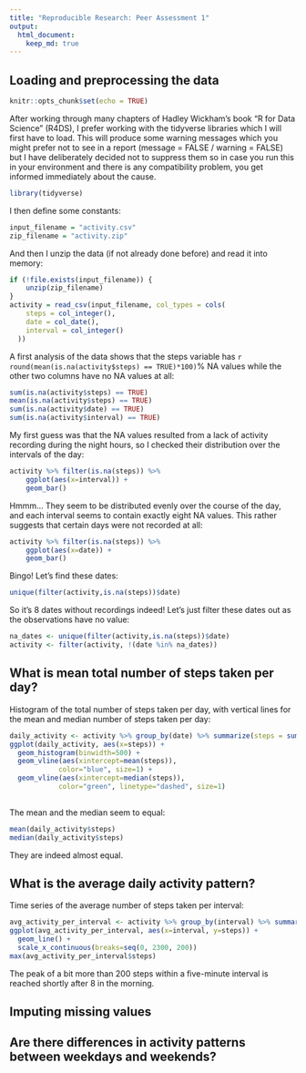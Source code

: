 ```yaml
---
title: "Reproducible Research: Peer Assessment 1"
output: 
  html_document:
    keep_md: true
---
```

## Loading and preprocessing the data

```r
knitr::opts_chunk$set(echo = TRUE)
```

After working through many chapters of Hadley Wickham's book "R for Data Science" (R4DS), I prefer working with the tidyverse libraries which I will first have to load. This will produce some warning messages which you might prefer not to see in a report (message = FALSE / warning = FALSE) but I have deliberately decided not to suppress them so in case you run this in your environment and there is any compatibility problem, you get informed immediately about the cause.

```r
library(tidyverse)
```

I then define some constants:

```r
input_filename = "activity.csv"
zip_filename = "activity.zip"
```

And then I unzip the data (if not already done before) and read it into memory:

```r
if (!file.exists(input_filename)) { 
    unzip(zip_filename) 
}
activity = read_csv(input_filename, col_types = cols(
    steps = col_integer(),
    date = col_date(),
    interval = col_integer()
  ))
```

A first analysis of the data shows that the steps variable has `r round(mean(is.na(activity$steps) == TRUE)*100)`% NA values while the other two columns have no NA values at all:

```r
sum(is.na(activity$steps) == TRUE)
mean(is.na(activity$steps) == TRUE)
sum(is.na(activity$date) == TRUE)
sum(is.na(activity$interval) == TRUE)
```

My first guess was that the NA values resulted from a lack of activity recording during the night hours, so I checked their distribution over the intervals of the day:

```r
activity %>% filter(is.na(steps)) %>%
    ggplot(aes(x=interval)) + 
    geom_bar()
```

Hmmm... They seem to be distributed evenly over the course of the day, and each interval seems to contain exactly eight NA values. This rather suggests that certain days were not recorded at all:

```r
activity %>% filter(is.na(steps)) %>%
    ggplot(aes(x=date)) + 
    geom_bar()
```
Bingo! Let's find these dates:

```r
unique(filter(activity,is.na(steps))$date)
```

So it's 8 dates without recordings indeed! Let's just filter these dates out as the observations have no value:
```r
na_dates <- unique(filter(activity,is.na(steps))$date)
activity <- filter(activity, !(date %in% na_dates))
```


## What is mean total number of steps taken per day?
Histogram of the total number of steps taken per day, with vertical lines for the mean and median number of steps taken per day:
```r
daily_activity <- activity %>% group_by(date) %>% summarize(steps = sum(steps))
ggplot(daily_activity, aes(x=steps)) + 
  geom_histogram(binwidth=500) +
  geom_vline(aes(xintercept=mean(steps)),
            color="blue", size=1) +
  geom_vline(aes(xintercept=median(steps)),
            color="green", linetype="dashed", size=1)
  
```

The mean and the median seem to equal:
```r
mean(daily_activity$steps)
median(daily_activity$steps)
```
They are indeed almost equal.

## What is the average daily activity pattern?
Time series of the average number of steps taken per interval:

```r
avg_activity_per_interval <- activity %>% group_by(interval) %>% summarize(steps = mean(steps))
ggplot(avg_activity_per_interval, aes(x=interval, y=steps)) + 
  geom_line() + 
  scale_x_continuous(breaks=seq(0, 2300, 200))
max(avg_activity_per_interval$steps)
```
The peak of a bit more than 200 steps within a five-minute interval is reached shortly after 8 in the morning.


## Imputing missing values



## Are there differences in activity patterns between weekdays and weekends?
